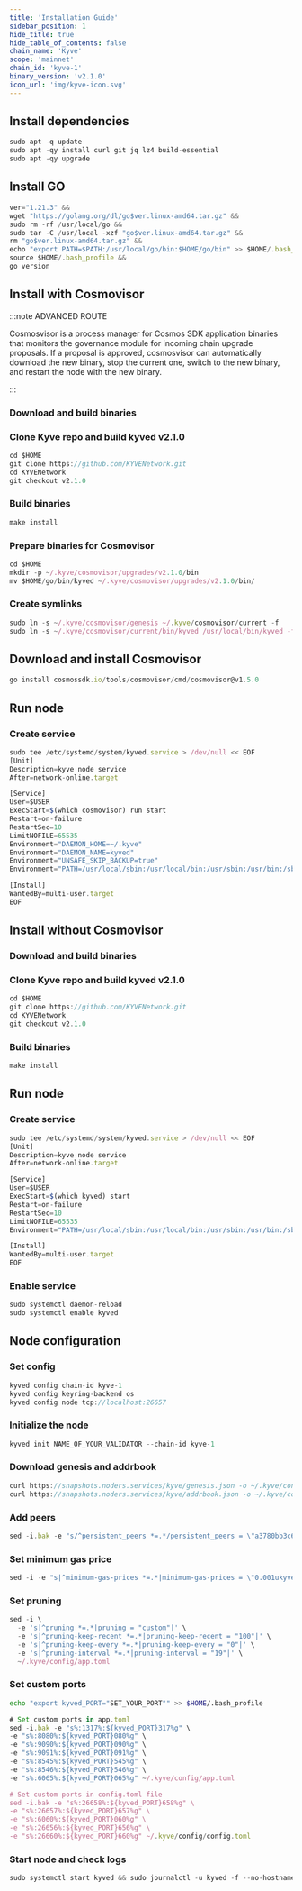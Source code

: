 ```yaml
---
title: 'Installation Guide'
sidebar_position: 1
hide_title: true
hide_table_of_contents: false
chain_name: 'Kyve'
scope: 'mainnet'
chain_id: 'kyve-1'
binary_version: 'v2.1.0'
icon_url: 'img/kyve-icon.svg'
---
```



<PageTitle
  iconUrl="img/kyve-icon.svg"
  title="Kyve Installation Guide"
  chainId="kyve-1"
  version="v2.1.0"
/>

## Install dependencies

```js
sudo apt -q update
sudo apt -qy install curl git jq lz4 build-essential
sudo apt -qy upgrade
```

## Install GO

```js
ver="1.21.3" &&
wget "https://golang.org/dl/go$ver.linux-amd64.tar.gz" &&
sudo rm -rf /usr/local/go &&
sudo tar -C /usr/local -xzf "go$ver.linux-amd64.tar.gz" &&
rm "go$ver.linux-amd64.tar.gz" &&
echo "export PATH=$PATH:/usr/local/go/bin:$HOME/go/bin" >> $HOME/.bash_profile &&
source $HOME/.bash_profile &&
go version
```

## Install with Cosmovisor

:::note ADVANCED ROUTE

Cosmosvisor is a process manager for Cosmos SDK application binaries that monitors the governance module for incoming chain upgrade proposals. If a proposal is approved, cosmosvisor can automatically download the new binary, stop the current one, switch to the new binary, and restart the node with the new binary.

:::

### Download and build binaries

### Clone Kyve repo and build kyved v2.1.0

```js
cd $HOME
git clone https://github.com/KYVENetwork.git
cd KYVENetwork
git checkout v2.1.0
```

### Build binaries

```js
make install
```

### Prepare binaries for Cosmovisor

```js
cd $HOME
mkdir -p ~/.kyve/cosmovisor/upgrades/v2.1.0/bin
mv $HOME/go/bin/kyved ~/.kyve/cosmovisor/upgrades/v2.1.0/bin/
```

### Create symlinks

```js
sudo ln -s ~/.kyve/cosmovisor/genesis ~/.kyve/cosmovisor/current -f
sudo ln -s ~/.kyve/cosmovisor/current/bin/kyved /usr/local/bin/kyved -f
```

## Download and install Cosmovisor

```js
go install cosmossdk.io/tools/cosmovisor/cmd/cosmovisor@v1.5.0
```

## Run node

### Create service

```js
sudo tee /etc/systemd/system/kyved.service > /dev/null << EOF
[Unit]
Description=kyve node service
After=network-online.target

[Service]
User=$USER
ExecStart=$(which cosmovisor) run start
Restart=on-failure
RestartSec=10
LimitNOFILE=65535
Environment="DAEMON_HOME=~/.kyve"
Environment="DAEMON_NAME=kyved"
Environment="UNSAFE_SKIP_BACKUP=true"
Environment="PATH=/usr/local/sbin:/usr/local/bin:/usr/sbin:/usr/bin:/sbin:/bin:/usr/games:/usr/local/games:/snap/bin:~/.kyve/cosmovisor/current/bin"

[Install]
WantedBy=multi-user.target
EOF
```

## Install without Cosmovisor

### Download and build binaries

### Clone Kyve repo and build kyved v2.1.0

```js
cd $HOME
git clone https://github.com/KYVENetwork.git
cd KYVENetwork
git checkout v2.1.0
```

### Build binaries

```js
make install
```

## Run node

### Create service

```js
sudo tee /etc/systemd/system/kyved.service > /dev/null << EOF
[Unit]
Description=kyve node service
After=network-online.target

[Service]
User=$USER
ExecStart=$(which kyved) start
Restart=on-failure
RestartSec=10
LimitNOFILE=65535
Environment="PATH=/usr/local/sbin:/usr/local/bin:/usr/sbin:/usr/bin:/sbin:/bin:/usr/games:/usr/local/games:/snap/bin"

[Install]
WantedBy=multi-user.target
EOF
```

### Enable service

```js
sudo systemctl daemon-reload
sudo systemctl enable kyved
```

## Node configuration

### Set config

```js
kyved config chain-id kyve-1
kyved config keyring-backend os
kyved config node tcp://localhost:26657
```

### Initialize the node

```js
kyved init NAME_OF_YOUR_VALIDATOR --chain-id kyve-1
```

### Download genesis and addrbook

```js
curl https://snapshots.noders.services/kyve/genesis.json -o ~/.kyve/config/genesis.json
curl https://snapshots.noders.services/kyve/addrbook.json -o ~/.kyve/config/addrbook.json
```

### Add peers

```js
sed -i.bak -e "s/^persistent_peers *=.*/persistent_peers = \"a3780bb3c6eb953dfd0019e61a37e054a18dd197@kyve-rpc.noders.services:11056\"/" ~/.kyve/config/config.toml
```

### Set minimum gas price

```js
sed -i -e "s|^minimum-gas-prices *=.*|minimum-gas-prices = \"0.001ukyve\"|" ~/.kyve/config/app.toml
```

### Set pruning

```js
sed -i \
  -e 's|^pruning *=.*|pruning = "custom"|' \
  -e 's|^pruning-keep-recent *=.*|pruning-keep-recent = "100"|' \
  -e 's|^pruning-keep-every *=.*|pruning-keep-every = "0"|' \
  -e 's|^pruning-interval *=.*|pruning-interval = "19"|' \
  ~/.kyve/config/app.toml
```

### Set custom ports

```bash
echo "export kyved_PORT="SET_YOUR_PORT"" >> $HOME/.bash_profile
```

```js
# Set custom ports in app.toml
sed -i.bak -e "s%:1317%:${kyved_PORT}317%g" \
-e "s%:8080%:${kyved_PORT}080%g" \
-e "s%:9090%:${kyved_PORT}090%g" \
-e "s%:9091%:${kyved_PORT}091%g" \
-e "s%:8545%:${kyved_PORT}545%g" \
-e "s%:8546%:${kyved_PORT}546%g" \
-e "s%:6065%:${kyved_PORT}065%g" ~/.kyve/config/app.toml

# Set custom ports in config.toml file
sed -i.bak -e "s%:26658%:${kyved_PORT}658%g" \
-e "s%:26657%:${kyved_PORT}657%g" \
-e "s%:6060%:${kyved_PORT}060%g" \
-e "s%:26656%:${kyved_PORT}656%g" \
-e "s%:26660%:${kyved_PORT}660%g" ~/.kyve/config/config.toml
```

### Start node and check logs

```js
sudo systemctl start kyved && sudo journalctl -u kyved -f --no-hostname -o cat
```
